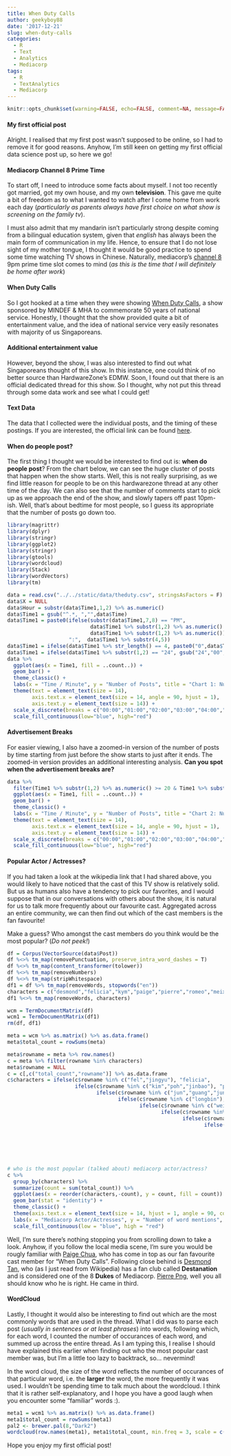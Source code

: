 ```yaml
---
title: When Duty Calls
author: geekyboy88
date: '2017-12-21'
slug: when-duty-calls
categories:
  - R
  - Text
  - Analytics
  - Mediacorp
tags:
  - R
  - TextAnalytics
  - Mediacorp
---
```


```r
knitr::opts_chunk$set(warning=FALSE, echo=FALSE, comment=NA, message=FALSE)
```


#### My first official post

Alright. I realised that my first post wasn't supposed to be online, so I had to remove it for good reasons. Anyhow, I'm still keen on getting my first official data science post up, so here we go!

#### Mediacorp Channel 8 Prime Time

To start off, I need to introduce some facts about myself. I not too recently got married, got my own house, and my own __television__. This gave me quite a bit of freedom as to what I wanted to watch after I come home from work each day (_particularly as parents always have first choice on what show is screening on the family tv_).

I must also admit that my mandarin isn't particularly strong despite coming from a bilingual education system, given that _english_ has always been the main form of communication in my life. Hence, to ensure that I do not lose sight of my mother tongue, I thought it would be good practice to spend some time watching TV shows in Chinese. Naturally, mediacorp's [channel 8](https://tv.toggle.sg/en/channel8/) 9pm prime time slot comes to mind (_as this is the time that I will definitely be home after work_) 

#### When Duty Calls

So I got hooked at a time when they were showing [When Duty Calls](https://video.toggle.sg/en/video/series/when-duty-calls/ep1/520403), a show sponsored by MINDEF & MHA to commemorate 50 years of national service. Honestly, I thought that the show provided quite a bit of entertainment value, and the idea of national service very easily resonates with majority of us Singaporeans. 

#### Additional entertainment value

However, beyond the show, I was also interested to find out what Singaporeans thought of this show. In this instance, one could think of no better source than HardwareZone's EDMW. Soon, I found out that there is an official dedicated thread for this show. So I thought, why not put this thread through some data work and see what I could get!

#### Text Data

The data that I collected were the individual posts, and the timing of these postings. If you are interested, the official link can be found [here](http://forums.hardwarezone.com.sg/tv-mania-animemania-266/mediacorpse-50th-national-service-drama-5571280.html).

#### When do people post?

The first thing I thought we would be interested to find out is: __when do people post__? From the chart below, we can see the huge cluster of posts that happen when the show starts. Well, this is not really surprising, as we find little reason for people to be on this hardwarezone thread at any other time of the day. We can also see that the number of comments start to pick up as we approach the end of the show, and slowly tapers off past 10pm-ish. Well, that's about bedtime for most people, so I guess its appropriate that the number of posts go down too.

```r
library(magrittr)
library(dplyr)
library(stringr)
library(ggplot2)
library(stringr)
library(gtools)
library(wordcloud)
library(Stack)
library(wordVectors)
library(tm)

data = read.csv("../../static/data/theduty.csv", stringsAsFactors = F)
data$X = NULL
data$Hour = substr(data$Time1,1,2) %>% as.numeric()
data$Time1 = gsub("^.*, ","",data$Time)
data$Time1 = paste0(ifelse(substr(data$Time1,7,8) == "PM", 
                           data$Time1 %>% substr(1,2) %>% as.numeric() + 12, 
                           data$Time1 %>% substr(1,2) %>% as.numeric()), 
                    ":",  data$Time1 %>% substr(4,5))
data$Time1 = ifelse(data$Time1 %>% str_length() == 4, paste0("0",data$Time1), data$Time1)
data$Time1 = ifelse(data$Time1 %>% substr(1,2) == "24", gsub("24","00", data$Time1), data$Time1)
data %>% 
  ggplot(aes(x = Time1, fill = ..count..)) +
  geom_bar() +
  theme_classic() +
  labs(x = "Time / Minute", y = "Number of Posts", title = "Chart 1: Number of Posts by Time of the Day") +
  theme(text = element_text(size = 14),
        axis.text.x = element_text(size = 14, angle = 90, hjust = 1),
        axis.text.y = element_text(size = 14)) +
  scale_x_discrete(breaks = c("00:00","01:00","02:00","03:00","04:00","05:00","06:00","07:00","08:00","09:00","10:00","11:00","12:00","13:00","14:00","15:00","16:00","17:00","18:00","19:00","20:00","21:00","22:00","23:00")) +
  scale_fill_continuous(low="blue", high="red")
```

#### Advertisement Breaks

For easier viewing, I also have a zoomed-in version of the number of posts by time starting from just before the show starts to just after it ends. The zoomed-in version provides an additional interesting analysis. __Can you spot when the advertisement breaks are?__

```r
data %>% 
  filter(Time1 %>% substr(1,2) %>% as.numeric() >= 20 & Time1 %>% substr(1,2) %>% as.numeric() <= 22) %>%
  ggplot(aes(x = Time1, fill = ..count..)) +
  geom_bar() +
  theme_classic() +
  labs(x = "Time / Minute", y = "Number of Posts", title = "Chart 2: Number of Posts by Time from 8pm to 11pm") +
  theme(text = element_text(size = 14),
        axis.text.x = element_text(size = 14, angle = 90, hjust = 1),
        axis.text.y = element_text(size = 14)) +
  scale_x_discrete(breaks = c("00:00","01:00","02:00","03:00","04:00","05:00","06:00","07:00","08:00","09:00","10:00","11:00","12:00","13:00","14:00","15:00","16:00","17:00","18:00","19:00","20:00","21:00","22:00","23:00")) +
  scale_fill_continuous(low="blue", high="red")
```

#### Popular Actor / Actresses?

If you had taken a look at the wikipedia link that I had shared above, you would likely to have noticed that the cast of this TV show is relatively solid. But us as humans also have a tendency to pick our favorites, and I would suppose that in our conversations with others about the show, it is natural for us to talk more frequently about our favourite cast. Aggregated across an entire community, we can then find out which of the cast members is the fan favourite!

Make a guess? Who amongst the cast members do you think would be the most popular? (_Do not peek!_)

```r
df = Corpus(VectorSource(data$Post))
df %<>% tm_map(removePunctuation, preserve_intra_word_dashes = T)
df %<>% tm_map(content_transformer(tolower))
df %<>% tm_map(removeNumbers)
df %<>% tm_map(stripWhitespace)
df1 = df %>% tm_map(removeWords, stopwords("en"))
characters = c("desmond","felicia","kym","paige","pierre","romeo","meixin","kim","cloudie","jasmine","poh","longbin","xianfeng","yixuan","zheng","sim","james","weiguo","zgp","fel","jun","guang","shane","richie","pow","koh","junguang","junguangs","jingyu","meiguang","jinbao","yongzheng","yiyun","ge","geping","ping")
df1 %<>% tm_map(removeWords, characters)

wcm = TermDocumentMatrix(df)
wcm1 = TermDocumentMatrix(df1)
rm(df, df1)

meta = wcm %>% as.matrix() %>% as.data.frame()
meta$total_count = rowSums(meta)

meta$rowname = meta %>% row.names()
c = meta %>% filter(rowname %in% characters)
meta$rowname = NULL
c = c[,c("total_count","rowname")] %>% as.data.frame
c$characters = ifelse(c$rowname %in% c("fel","jingyu"), "felicia",
                      ifelse(c$rowname %in% c("kim","poh","jinbao"), "pierre",
                             ifelse(c$rowname %in% c("jun","guang","junguang","junguangs"), "desmond",
                                    ifelse(c$rowname %in% c("longbin"),"romeo",
                                           ifelse(c$rowname %in% c("weiguo","pow"), "shane",
                                                  ifelse(c$rowname %in% c("koh","xianfeng"),"richie",
                                                         ifelse(c$rowname %in% c("zheng","yongzheng","ge","geping","ping"), "zgp",
                                                                ifelse(c$rowname %in% c("yixuan"), "paige",
                                                                       ifelse(c$rowname %in% c("seah"), "james",
                                                                              ifelse(c$rowname %in% c("sim","yiyun","cloudie"), "jasmine",
                                                                                     ifelse(c$rowname %in% c("meiguang"), "kym",
                                                                                            c$rowname)))))))))))


# who is the most popular (talked about) mediacorp actor/actress?
c %>% 
  group_by(characters) %>%
  summarize(count = sum(total_count)) %>%
  ggplot(aes(x = reorder(characters,-count), y = count, fill = count)) +
  geom_bar(stat = "identity") +
  theme_classic() +
  theme(axis.text.x = element_text(size = 14, hjust = 1, angle = 90, colour = "black"), legend.position = "none", text = element_text(size = 14)) +
  labs(x = "Mediacorp Actor/Actresses", y = "Number of word mentions", title = "Chart 3: Number of Name Mentions by Cast-Member") +
  scale_fill_continuous(low = "blue", high = "red")
```

Well, I'm sure there's nothing stopping you from scrolling down to take a look. Anyhow, if you follow the local media scene, I'm sure you would be rougly familiar with [Paige Chua](https://en.wikipedia.org/wiki/Paige_Chua), who has come in top as our fan favourite cast member for "When Duty Calls". Following close behind is [Desmond Tan](https://en.wikipedia.org/wiki/Desmond_Tan/), who (as I just read from Wikipedia) has a fan club called __Destanation__ and is considered one of the 8 __Dukes__ of Mediacorp. [Pierre Png](https://en.wikipedia.org/wiki/Pierre_Png), well you all should know who he is right. He came in third.

#### WordCloud

Lastly, I thought it would also be interesting to find out which are the most commonly words that are used in the thread. What I did was to parse each post (_usually in sentences or at least phrases_) into words, following which, for each word, I counted the number of occurances of each word, and summed up across the entire thread. As I am typing this, I realise I should have explained this earlier when finding out who the most popular cast member was, but I'm a little too lazy to backtrack, so... nevermind!

In the word cloud, the size of the word reflects the number of occurances of that particular word, i.e. the __larger__ the word, the more frequently it was used. I wouldn't be spending time to talk much about the wordcloud. I think that it is rather self-explanatory, and I hope you have a good laugh when you encounter some "familiar" words :).

```r
meta1 = wcm1 %>% as.matrix() %>% as.data.frame()
meta1$total_count = rowSums(meta1)
pal2 <- brewer.pal(8,"Dark2")
wordcloud(row.names(meta1), meta1$total_count, min.freq = 3, scale = c(8,.2),max.words = 100, random.order = F, random.color = FALSE, colors= pal2, fixed.asp = F, rot.per = 0)
```

Hope you enjoy my first official post!




